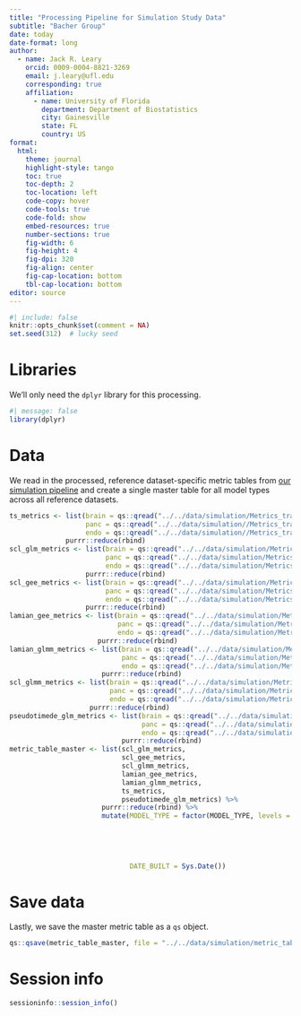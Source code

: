 ```yaml
---
title: "Processing Pipeline for Simulation Study Data"
subtitle: "Bacher Group"
date: today
date-format: long
author:
  - name: Jack R. Leary
    orcid: 0009-0004-8821-3269
    email: j.leary@ufl.edu
    corresponding: true
    affiliation: 
      - name: University of Florida
        department: Department of Biostatistics
        city: Gainesville
        state: FL
        country: US
format:
  html: 
    theme: journal
    highlight-style: tango
    toc: true
    toc-depth: 2
    toc-location: left
    code-copy: hover
    code-tools: true
    code-fold: show
    embed-resources: true
    number-sections: true
    fig-width: 6
    fig-height: 4
    fig-dpi: 320
    fig-align: center
    fig-cap-location: bottom
    tbl-cap-location: bottom
editor: source
---
```


```r
#| include: false
knitr::opts_chunk$set(comment = NA)
set.seed(312)  # lucky seed
```

# Libraries  {#sec-libs}

We'll only need the `dplyr` library for this processing. 

```r
#| message: false
library(dplyr)
```

# Data  {#sec-data}

We read in the processed, reference dataset-specific metric tables from [our simulation pipeline](https://www.github.com/jr-leary7/scLANE-Simulations) and create a single master table for all model types across all reference datasets.

```r
ts_metrics <- list(brain = qs::qread("../../data/simulation/Metrics_tradeSeq_Single_Subject_Brain"), 
                   panc = qs::qread("../../data/simulation//Metrics_tradeSeq_Single_Subject_Pancreas"), 
                   endo = qs::qread("../../data/simulation//Metrics_tradeSeq_Single_Subject_Endocrinogenesis")) %>% 
              purrr::reduce(rbind)
scl_glm_metrics <- list(brain = qs::qread("../../data/simulation/Metrics_scLANE_GLM_Single_Subject_Brain"), 
                        panc = qs::qread("../../data/simulation/Metrics_scLANE_GLM_Single_Subject_Pancreas"), 
                        endo = qs::qread("../../data/simulation/Metrics_scLANE_GLM_Single_Subject_Endocrinogenesis")) %>% 
                   purrr::reduce(rbind)
scl_gee_metrics <- list(brain = qs::qread("../../data/simulation/Metrics_scLANE_GEE_Multi_Subject_Brain"), 
                        panc = qs::qread("../../data/simulation/Metrics_scLANE_GEE_Multi_Subject_Pancreas"), 
                        endo = qs::qread("../../data/simulation/Metrics_scLANE_GEE_Multi_Subject_Endocrinogenesis")) %>% 
                   purrr::reduce(rbind)
lamian_gee_metrics <- list(brain = qs::qread("../../data/simulation/Metrics_Lamian_GEE_Multi_Subject_Brain"), 
                           panc = qs::qread("../../data/simulation/Metrics_Lamian_GEE_Multi_Subject_Pancreas"), 
                           endo = qs::qread("../../data/simulation/Metrics_Lamian_GEE_Multi_Subject_Endocrinogenesis")) %>% 
                      purrr::reduce(rbind)
lamian_glmm_metrics <- list(brain = qs::qread("../../data/simulation/Metrics_Lamian_GLMM_Multi_Subject_Brain"), 
                            panc = qs::qread("../../data/simulation/Metrics_Lamian_GLMM_Multi_Subject_Pancreas"), 
                            endo = qs::qread("../../data/simulation/Metrics_Lamian_GLMM_Multi_Subject_Endocrinogenesis")) %>% 
                       purrr::reduce(rbind)
scl_glmm_metrics <- list(brain = qs::qread("../../data/simulation/Metrics_scLANE_GLMM_Multi_Subject_Brain"), 
                         panc = qs::qread("../../data/simulation/Metrics_scLANE_GLMM_Multi_Subject_Pancreas"), 
                         endo = qs::qread("../../data/simulation/Metrics_scLANE_GLMM_Multi_Subject_Endocrinogenesis")) %>% 
                    purrr::reduce(rbind)
pseudotimede_glm_metrics <- list(brain = qs::qread("../../data/simulation/Metrics_PseudotimeDE_GLM_Single_Subject_Brain"), 
                                 panc = qs::qread("../../data/simulation/Metrics_PseudotimeDE_GLM_Single_Subject_Pancreas"), 
                                 endo = qs::qread("../../data/simulation/Metrics_PseudotimeDE_GLM_Single_Subject_Endocrinogenesis")) %>% 
                            purrr::reduce(rbind)
metric_table_master <- list(scl_glm_metrics, 
                            scl_gee_metrics,
                            scl_glmm_metrics, 
                            lamian_gee_metrics, 
                            lamian_glmm_metrics, 
                            ts_metrics, 
                            pseudotimede_glm_metrics) %>% 
                       purrr::reduce(rbind) %>% 
                       mutate(MODEL_TYPE = factor(MODEL_TYPE, levels = c("scLANE - GLM", 
                                                                         "tradeSeq", 
                                                                         "scLANE - GEE", 
                                                                         "scLANE - GLMM", 
                                                                         "Lamian", 
                                                                         "PseudotimeDE")), 
                              DATE_BUILT = Sys.Date())
```

# Save data {#sec-save}

Lastly, we save the master metric table as a `qs` object. 

```r
qs::qsave(metric_table_master, file = "../../data/simulation/metric_table_master")
```

# Session info {#sec-SI}

```r
sessioninfo::session_info()
```
